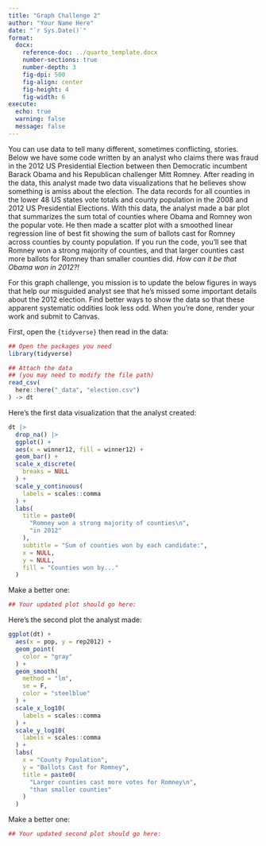 ```yaml
---
title: "Graph Challenge 2"
author: "Your Name Here"
date: "`r Sys.Date()`"
format: 
  docx:
    reference-doc: ../quarto_template.docx
    number-sections: true
    number-depth: 3
    fig-dpi: 500
    fig-align: center
    fig-height: 4
    fig-width: 6
execute: 
  echo: true
  warning: false
  message: false
---
```


You can use data to tell many different, sometimes conflicting, stories. Below we have some code written by an analyst who claims there was fraud in the 2012 US Presidential Election between then Democratic incumbent Barack Obama and his Republican challenger Mitt Romney. After reading in the data, this analyst made two data visualizations that he believes show something is amiss about the election. The data records for all counties in the lower 48 US states vote totals and county population in the 2008 and 2012 US Presidential Elections. With this data, the analyst made a bar plot that summarizes the sum total of counties where Obama and Romney won the popular vote. He then made a scatter plot with a smoothed linear regression line of best fit showing the sum of ballots cast for Romney across counties by county population. If you run the code, you'll see that Romney won a strong majority of counties, and that larger counties cast more ballots for Romney than smaller counties did. *How can it be that Obama won in 2012?!*

For this graph challenge, you mission is to update the below figures in ways that help our misguided analyst see that he's missed some important details about the 2012 election. Find better ways to show the data so that these apparent systematic oddities look less odd. When you're done, render your work and submit to Canvas.


First, open the `{tidyverse}` then read in the data:

```r
## Open the packages you need
library(tidyverse)

## Attach the data 
## (you may need to modify the file path)
read_csv(
  here::here("_data", "election.csv")
) -> dt

```

Here's the first data visualization that the analyst created:

```r
dt |>
  drop_na() |>
  ggplot() +
  aes(x = winner12, fill = winner12) +
  geom_bar() +
  scale_x_discrete(
    breaks = NULL
  ) +
  scale_y_continuous(
    labels = scales::comma
  ) +
  labs(
    title = paste0(
      "Romney won a strong majority of counties\n",
      "in 2012"
    ),
    subtitle = "Sum of counties won by each candidate:",
    x = NULL,
    y = NULL,
    fill = "Counties won by..."
  )
```

Make a better one:

```r
## Your updated plot should go here:

```

Here's the second plot the analyst made:

```r
ggplot(dt) +
  aes(x = pop, y = rep2012) +
  geom_point(
    color = "gray"
  ) +
  geom_smooth(
    method = "lm",
    se = F,
    color = "steelblue"
  ) +
  scale_x_log10(
    labels = scales::comma
  ) +
  scale_y_log10(
    labels = scales::comma
  ) +
  labs(
    x = "County Population",
    y = "Ballots Cast for Romney",
    title = paste0(
      "Larger counties cast more votes for Romney\n",
      "than smaller counties"
    )
  )
```
Make a better one:

```r
## Your updated second plot should go here:

```

